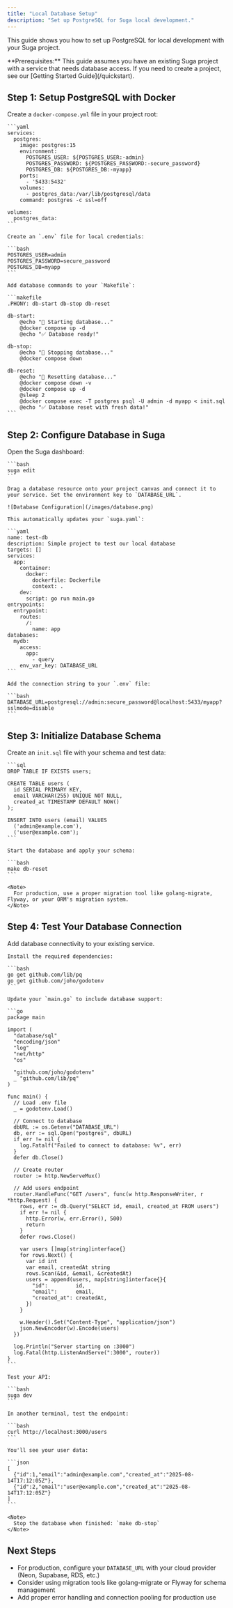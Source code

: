 ```yaml
---
title: "Local Database Setup"
description: "Set up PostgreSQL for Suga local development."
---
```


This guide shows you how to set up PostgreSQL for local development with your Suga project.

<Note>
  **Prerequisites:** This guide assumes you have an existing Suga project with a service that needs database access. If you need to create a project, see our [Getting Started Guide](/quickstart).
</Note>

## Step 1: Setup PostgreSQL with Docker

Create a `docker-compose.yml` file in your project root:

    ```yaml
    services:
      postgres:
        image: postgres:15
        environment:
          POSTGRES_USER: ${POSTGRES_USER:-admin}
          POSTGRES_PASSWORD: ${POSTGRES_PASSWORD:-secure_password}
          POSTGRES_DB: ${POSTGRES_DB:-myapp}
        ports:
          - '5433:5432'
        volumes:
          - postgres_data:/var/lib/postgresql/data
        command: postgres -c ssl=off
    
    volumes:
      postgres_data:
    ```

    Create an `.env` file for local credentials:

    ```bash
    POSTGRES_USER=admin
    POSTGRES_PASSWORD=secure_password
    POSTGRES_DB=myapp
    ```

    Add database commands to your `Makefile`:

    ```makefile
    .PHONY: db-start db-stop db-reset
    
    db-start:
    	@echo "🐳 Starting database..."
    	@docker compose up -d
    	@echo "✅ Database ready!"
    
    db-stop:
    	@echo "🛑 Stopping database..."
    	@docker compose down
    
    db-reset:
    	@echo "🔄 Resetting database..."
    	@docker compose down -v
    	@docker compose up -d
    	@sleep 2
    	@docker compose exec -T postgres psql -U admin -d myapp < init.sql
    	@echo "✅ Database reset with fresh data!"
    ```

## Step 2: Configure Database in Suga

Open the Suga dashboard:

    ```bash
    suga edit
    ```

    Drag a database resource onto your project canvas and connect it to your service. Set the environment key to `DATABASE_URL`.

    ![Database Configuration](/images/database.png)

    This automatically updates your `suga.yaml`:

    ```yaml
    name: test-db
    description: Simple project to test our local database
    targets: []
    services:
      app:
        container:
          docker:
            dockerfile: Dockerfile
            context: .
        dev:
          script: go run main.go
    entrypoints:
      entrypoint:
        routes:
          /:
            name: app
    databases:
      mydb:
        access:
          app:
            - query
        env_var_key: DATABASE_URL
    ```

    Add the connection string to your `.env` file:

    ```bash
    DATABASE_URL=postgresql://admin:secure_password@localhost:5433/myapp?sslmode=disable
    ```

## Step 3: Initialize Database Schema

Create an `init.sql` file with your schema and test data:

    ```sql
    DROP TABLE IF EXISTS users;
    
    CREATE TABLE users (
      id SERIAL PRIMARY KEY,
      email VARCHAR(255) UNIQUE NOT NULL,
      created_at TIMESTAMP DEFAULT NOW()
    );
    
    INSERT INTO users (email) VALUES
      ('admin@example.com'),
      ('user@example.com');
    ```

    Start the database and apply your schema:

    ```bash
    make db-reset
    ```

    <Note>
      For production, use a proper migration tool like golang-migrate, Flyway, or your ORM's migration system.
    </Note>

## Step 4: Test Your Database Connection

Add database connectivity to your existing service.

    Install the required dependencies:

    ```bash
    go get github.com/lib/pq
    go get github.com/joho/godotenv
    ```

    Update your `main.go` to include database support:

    ```go
    package main

    import (
      "database/sql"
      "encoding/json"
      "log"
      "net/http"
      "os"

      "github.com/joho/godotenv"
      _ "github.com/lib/pq"
    )

    func main() {
      // Load .env file
      _ = godotenv.Load()

      // Connect to database
      dbURL := os.Getenv("DATABASE_URL")
      db, err := sql.Open("postgres", dbURL)
      if err != nil {
        log.Fatalf("Failed to connect to database: %v", err)
      }
      defer db.Close()

      // Create router
      router := http.NewServeMux()

      // Add users endpoint
      router.HandleFunc("GET /users", func(w http.ResponseWriter, r *http.Request) {
        rows, err := db.Query("SELECT id, email, created_at FROM users")
        if err != nil {
          http.Error(w, err.Error(), 500)
          return
        }
        defer rows.Close()

        var users []map[string]interface{}
        for rows.Next() {
          var id int
          var email, createdAt string
          rows.Scan(&id, &email, &createdAt)
          users = append(users, map[string]interface{}{
            "id":         id,
            "email":      email,
            "created_at": createdAt,
          })
        }

        w.Header().Set("Content-Type", "application/json")
        json.NewEncoder(w).Encode(users)
      })

      log.Println("Server starting on :3000")
      log.Fatal(http.ListenAndServe(":3000", router))
    }
    ```

    Test your API:

    ```bash
    suga dev
    ```

    In another terminal, test the endpoint:

    ```bash
    curl http://localhost:3000/users
    ```

    You'll see your user data:

    ```json
    [
      {"id":1,"email":"admin@example.com","created_at":"2025-08-14T17:12:05Z"},
      {"id":2,"email":"user@example.com","created_at":"2025-08-14T17:12:05Z"}
    ]
    ```

    <Note>
      Stop the database when finished: `make db-stop`
    </Note>

## Next Steps

- For production, configure your `DATABASE_URL` with your cloud provider (Neon, Supabase, RDS, etc.)
- Consider using migration tools like golang-migrate or Flyway for schema management
- Add proper error handling and connection pooling for production use
